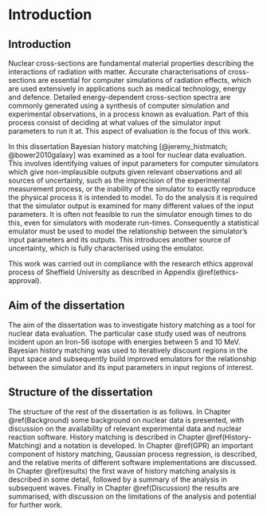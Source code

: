 # Introduction {#Intro}

## Introduction

Nuclear cross-sections are fundamental material properties describing the interactions of radiation with matter. Accurate characterisations of cross-sections are essential for computer simulations of radiation effects, which are used extensively in applications such as medical technology, energy and defence. Detailed energy-dependent cross-section spectra are commonly generated using a synthesis of computer simulation and experimental observations, in a process known as evaluation. Part of this process consist of deciding at what values of the simulator input parameters to run it at. This aspect of evaluation is the focus of this work.

In this dissertation Bayesian history matching [@jeremy_histmatch; @bower2010galaxy] was examined as a tool for nuclear data evaluation. This involves identifying values of input parameters for computer simulators which give non-implausible outputs given relevant observations and all sources of uncertainty, such as the imprecision of the experimental measurement process, or the inability of the simulator to exactly reproduce the physical process it is intended to model. To do the analysis it is required that the simulator output is examined for many different values of the input parameters. It is often not feasible to run the simulator enough times to do this, even for simulators with moderate run-times. Consequently a statistical emulator must be used to model the relationship between the simulator's input parameters and its outputs. This introduces another source of uncertainty, which is fully characterised using the emulator. 

This work was carried out in compliance with the research ethics approval process of Sheffield University as described in Appendix \@ref(ethics-approval). 


## Aim of the dissertation {#Background:aim}

The aim of the dissertation was to investigate history matching as a tool for nuclear data evaluation. The particular case study used was of neutrons incident upon an Iron-56 isotope with energies between 5 and 10 MeV.  Bayesian history matching  was used to iteratively discount regions in the input space and subsequently build improved emulators for the relationship between the simulator and its input parameters in input regions of interest.


## Structure of the dissertation

The structure of the rest of the dissertation is as follows. In Chapter \@ref(Background) some background on nuclear data is presented, with discussion on the availability of relevant experimental data and nuclear reaction software. History matching is described in Chapter \@ref(History-Matching) and a notation is developed. In Chapter \@ref(GPR) an important component of history matching, Gaussian process regression, is described, and the relative merits of different software implementations are discussed. In Chapter \@ref(results) the first wave of history matching analysis is described in some detail, followed by a summary of the analysis in subsequent waves. Finally in Chapter \@ref(Discussion) the results are summarised, with discussion on the limitations of the analysis and potential for further work.

